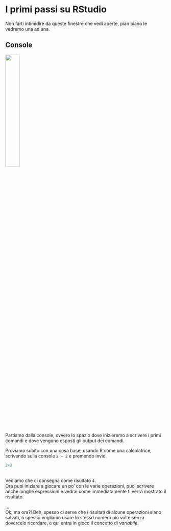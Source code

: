 # I primi passi su RStudio

Non farti intimidire da queste finestre che vedi aperte, pian piano le vedremo una ad una.

## Console {.unnumbered}
<img src="images/png/rstudio-console.png" height=30%>

Partiamo dalla console, ovvero lo spazio dove inizieremo a scrivere i primi comandi e dove vengono esposti gli output dei comandi.

Proviamo subito con una cosa base, usando R come una calcolatrice, scrivendo sulla console `2 + 2` e premendo invio.

```r
2+2
```
<br>
Vediamo che ci consegna come risultato `4`.
<br>
Ora puoi iniziare a giocare un po' con le varie operazioni, puoi scrivere anche lunghe espressioni e vedrai come immediatamente ti verrà mostrato il risultato.

... <br>
Ok, ma ora?! Beh, spesso ci serve che i risultati di alcune operazioni siano salvati, o spesso vogliamo usare lo stesso numero più volte senza dovercelo ricordare, e qui entra in gioco il concetto di <em>variabile</em>.
